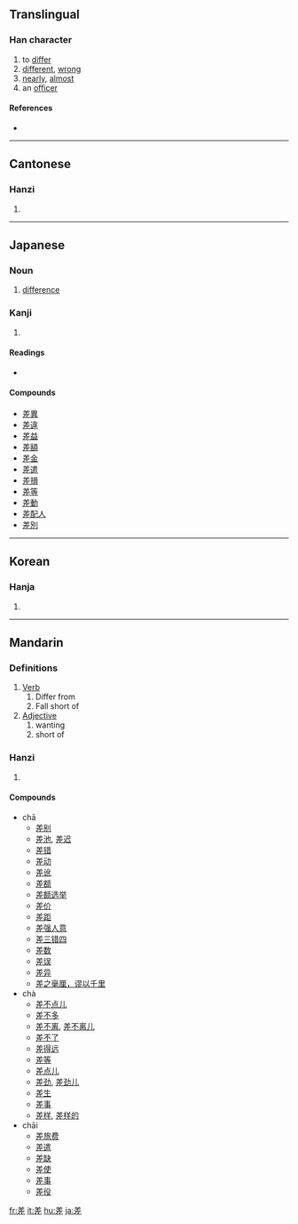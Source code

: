 {{rfc|Definitions unknown/invalid header}}
==Translingual==

===Han character===
{{Han char|rn=48|rad=工|as=07|sn=10|four=8021<sub>1</sub>|canj=廿手一 (TQM)}}

# to [[differ]]
# [[different]], [[wrong]]
# [[nearly]], [[almost]]
# an [[officer]]

====References====
* {{Han ref|kx=0326.020|dkj=08732|dj=0629.120|hdz=10413.040|uh=5DEE|ud=24046|bh=AE74|bd=44660}}

----

==Cantonese==

===Hanzi===
{{yue-hanzi|jyut=|y=cha1, chaai1}}

# {{defn|Cantonese}}

----

==Japanese==

===Noun===
{{ja-noun|k|hira=さ|rom=sa}}

# [[difference]]

===Kanji===
{{ja-kanji|grade=4|rs=工07}}

# {{defn|Japanese}}

====Readings====
* {{ja-readings|on=[[し]] ([[shi]]), [[さ]] ([[sa]])|kun=[[さす]] ([[差す]], [[sasu]]), [[たがう]] ([[tagau]]), [[たがい]] ([[tagai]])}}

====Compounds====
* [[差異]]
* [[差違]]
* [[差益]]
* [[差額]]
* [[差金]]
* [[差遣]]
* [[差損]]
* [[差等]]
* [[差動]]
* [[差配人]]
* [[差別]]

----

==Korean==

===Hanja===
{{ko-hanja|hangeul=[[차]], [[치]]|rv=cha, chi|mr=ch'a, ch'i}}

# {{defn|Korean}}

----

==Mandarin==

===Definitions===
# [[Verb]]
## Differ from
## Fall short of
# [[Adjective]]
## wanting
## short of

===Hanzi===
{{cmn-hanzi|pin=[[chā]] ([[cha1]]), [[chà]] ([[cha4]]), [[chāi]] ([[chai1]]), [[cī]] ([[ci1]]), [[zhào]] ([[zhao4]])|wg=ch'ai<sup>1</sup>, chao<sup>4</sup>}}

# {{defn|Mandarin}}

====Compounds====
* chā
** [[差别]]
** [[差池]], [[差迟]]
** [[差错]]
** [[差动]]
** [[差讹]]
** [[差额]]
** [[差额选举]]
** [[差价]]
** [[差距]]
** [[差强人意]]
** [[差三错四]]
** [[差数]]
** [[差误]]
** [[差异]]
** [[差之毫厘，谬以千里]]
* chà
** [[差不点儿]]
** [[差不多]]
** [[差不离]], [[差不离儿]]
** [[差不了]]
** [[差得远]]
** [[差等]]
** [[差点儿]]
** [[差劲]], [[差劲儿]]
** [[差生]]
** [[差事]]
** [[差样]], [[差样的]]
* chāi
** [[差旅费]]
** [[差遣]]
** [[差缺]]
** [[差使]]
** [[差事]]
** [[差役]]

[[fr:差]]
[[it:差]]
[[hu:差]]
[[ja:差]]
